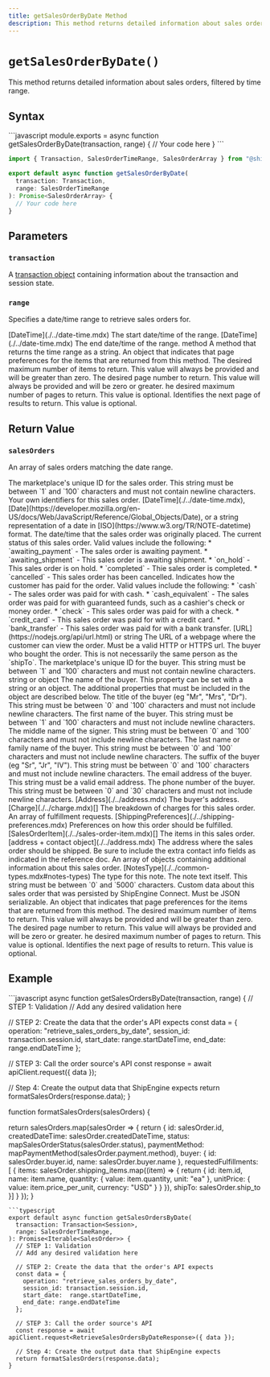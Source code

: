 ```yaml
---
title: getSalesOrderByDate Method
description: This method returns detailed information about sales orders, filtered by time range.
---
```



`getSalesOrderByDate()`
===========================
This method returns detailed information about sales orders, filtered by time range.


Syntax
-----------------------------------------------
<CodeWrapper>
```javascript
module.exports = async function getSalesOrderByDate(transaction, range) {
  // Your code here
}
```

```typescript
import { Transaction, SalesOrderTimeRange, SalesOrderArray } from "@shipengine/connect";

export default async function getSalesOrderByDate(
  transaction: Transaction,
  range: SalesOrderTimeRange
): Promise<SalesOrderArray> {
  // Your code here
}
```
</CodeWrapper>



Parameters
-----------------------------------------------

### `transaction`
A [transaction object](../transaction.mdx) containing information about the transaction and session state.

### `range`
Specifies a date/time range to retrieve sales orders for.

<Reference>

  <Field name="startDateTime" nullable={true}>
    <Type>
      [DateTime](./../date-time.mdx)
    </Type>
    <Description>
      The start date/time of the range.
    </Description>
  </Field>

  <Field name="endDateTime" nullable={true}>
    <Type>
      [DateTime](./../date-time.mdx)
    </Type>
    <Description>
      The end date/time of the range.
    </Description>
  </Field>

  <Field name="toString" nullable={false}>
    <Type>
      method
    </Type>
    <Description>
      A method that returns the time range as a string.
    </Description>
  </Field>

  <Field name="paging" type="object" nullable={true}>
    <Description>
      An object that indicates that page preferences for the items that are returned from this method.
    </Description>
  </Field>

  <Field name="paging.pageSize" type="number" nullable={false}>
    <Description>
      The desired maximum number of items to return. This value will always be provided and will be greater than zero.
    </Description>
  </Field>

  <Field name="paging.pageNumber" type="number" nullable={true}>
    <Description>
      The desired page number to return. This value will always be provided and will be zero or greater.
    </Description>
  </Field>

  <Field name="paging.pageCount" type="number" nullable={false}>
    <Description>
      he desired maximum number of pages to return. This value is optional.
    </Description>
  </Field>

  <Field name="paging.cursor" type="string" nullable={true}>
    <Description>
      Identifies the next page of results to return. This value is optional.
    </Description>
  </Field>

</Reference>



Return Value
-----------------------------------------------
### `salesOrders`
An array of sales orders matching the date range.

<Reference>

  <Field name="id" type="string" required={true}>
    <Description>
      The marketplace's unique ID for the sales order. This string must be between `1` and `100` characters and must not contain newline characters.
    </Description>
  </Field>

  <Field name="identifiers" type="object" required={false}>
    <Description>
      Your own identifiers for this sales order.
    </Description>
  </Field>

  <Field name="createdDateTime" required={true}>
    <Type>
      [DateTime](./../date-time.mdx), <br/>
      [Date](https://developer.mozilla.org/en-US/docs/Web/JavaScript/Reference/Global_Objects/Date), or a string representation of a date in [ISO](https://www.w3.org/TR/NOTE-datetime) format.
    </Type>
    <Description>
      The date/time that the sales order was originally placed.
    </Description>
  </Field>

  <Field name="status" type="string" required={true}>
    <Description>
      The current status of this sales order. Valid values include the following:
      * `awaiting_payment` - The sales order is awaiting payment.
      * `awaiting_shipment` - This sales order is awaiting shipment.
      * `on_hold` - This sales order is on hold.
      * `completed` - Thie sales order is completed.
      * `cancelled` - This sales order has been cancelled.
    </Description>
  </Field>

  <Field name="paymentMethod" type="string" required={false}>
    <Description>
      Indicates how the customer has paid for the order. Valid values include the following:
      * `cash` - The sales order was paid for with cash.
      * `cash_equivalent` - The sales order was paid for with guaranteed funds, such as a cashier's check or money order.
      * `check` - This sales order was paid for with a check.
      * `credit_card` - This sales order was paid for with a credit card.
      * `bank_transfer` - This sales order was paid for with a bank transfer.
    </Description>
  </Field>

  <Field name="orderURL" required={false}>
    <Type>
      [URL](https://nodejs.org/api/url.html) or string
    </Type>
    <Description>
      The URL of a webpage where the customer can view the order.  Must be a valid HTTP or HTTPS url.
    </Description>
  </Field>

  <Field name="buyer" type="object" required={true}>
    <Description>
      The buyer who bought the order. This is not necessarily the same person as the `shipTo`.
    </Description>
  </Field>

  <Field name="buyer.id" type="string" required={true}>
    <Description>
      The marketplace's unique ID for the buyer. This string must be between `1` and `100` characters and must not contain newline characters.
    </Description>
  </Field>

  <Field name="buyer.name" required={true}>
    <Type>
      string or object
    </Type>
    <Description>
      The name of the buyer. This property can be set with a string or an object. The additional properties that must be included in the object are described below.
    </Description>
  </Field>

  <Field name="buyer.name.title" type="string" required={false}>
    <Description>
      The title of the buyer (eg "Mr", "Mrs", "Dr"). This string must be between `0` and `100` characters and must not include newline characters.
    </Description>
  </Field>

  <Field name="buyer.name.given" type="string" required={true}>
    <Description>
      The first name of the buyer. This string must be between `1` and `100` characters and must not include newline characters.
    </Description>
  </Field>

  <Field name="buyer.name.middle" type="string" required={false}>
    <Description>
      The middle name of the signer. This string must be between `0` and `100` characters and must not include newline characters.
    </Description>
  </Field>

  <Field name="buyer.name.family" type="string" required={false}>
    <Description>
      The last name or family name of the buyer. This string must be between `0` and `100` characters and must not include newline characters.
    </Description>
  </Field>

  <Field name="buyer.name.suffix" type="string" required={false}>
    <Description>
      The suffix of the buyer (eg "Sr", "Jr", "IV"). This string must be between `0` and `100` characters and must not include newline characters.
    </Description>
  </Field>

  <Field name="buyer.email" type="string" required={false}>
    <Description>
      The email address of the buyer. This string must be a valid email address.
    </Description>
  </Field>

  <Field name="buyer.phoneNumber" type="string" required={false}>
    <Description>
      The phone number of the buyer. This string must be between `0` and `30` characters and must not include newline characters.
    </Description>
  </Field>

  <Field name="buyer.address" required={false}>
    <Type>
      [Address](./../address.mdx)
    </Type>
    <Description>
      The buyer's address.
    </Description>
  </Field>

  <Field name="charges" required={false}>
    <Type>
      [Charge](./../charge.mdx)[]
    </Type>
    <Description>
      The breakdown of charges for this sales order.
    </Description>
  </Field>

  <Field name="requestedFulfillments" type="object[]" required={true}>
    <Description>
      An array of fulfillment requests.
    </Description>
  </Field>

  <Field name="requestedFulfillments[].shippingPreferences" required={false}>
    <Type>
      [ShippingPreferences](./../shipping-preferences.mdx)
    </Type>
    <Description>
      Preferences on how this order should be fulfilled.
    </Description>
  </Field>

  <Field name="requestedFulfillments[].items" required={true}>
    <Type>
      [SalesOrderItem](./../sales-order-item.mdx)[]
    </Type>
    <Description>
      The items in this sales order.
    </Description>
  </Field>

  <Field name="requestedFulfillments[].shipTo" required={true}>
    <Type>
      [address + contact object](./../address.mdx)
    </Type>
    <Description>
      The address where the sales order should be shipped. Be sure to include the extra contact info fields as indicated in the reference doc.
    </Description>
  </Field>

  <Field name="notes" type="object[]" required={false}>
    <Description>
      An array of objects containing additional information about this sales order.
    </Description>
  </Field>

  <Field name="notes[].type" required={true}>
    <Type>
      [NotesType](./../common-types.mdx#notes-types)
    </Type>
    <Description>
      The type for this note.
    </Description>
  </Field>

  <Field name="notes[].text" type="string" required={true}>
    <Description>
      The note text itself. This string must be between `0` and `5000` characters.
    </Description>
  </Field>

  <Field name="metadata" type="object" required={false}>
    <Description>
      Custom data about this sales order that was persisted by ShipEngine Connect. Must be JSON serializable.
    </Description>
  </Field>

  <Field name="paging" type="object" required={false}>
    <Description>
      An object that indicates that page preferences for the items that are returned from this method.
    </Description>
  </Field>

  <Field name="paging.pageSize" type="number" required={false}>
    <Description>
      The desired maximum number of items to return. This value will always be provided and will be greater than zero.
    </Description>
  </Field>

  <Field name="paging.pageNumber" type="number" required={false}>
    <Description>
      The desired page number to return. This value will always be provided and will be zero or greater.
    </Description>
  </Field>

  <Field name="paging.pageCount" type="number">
    <Description>
      he desired maximum number of pages to return. This value is optional.
    </Description>
  </Field>

  <Field name="paging.cursor" type="string" required={false}>
    <Description>
      Identifies the next page of results to return. This value is optional.
    </Description>
  </Field>

</Reference>



Example
-----------------------------------------------
<CodeWrapper>
```javascript
async function getSalesOrdersByDate(transaction, range) {
  // STEP 1: Validation
  // Add any desired validation here

  // STEP 2: Create the data that the order's API expects
  const data = {
    operation: "retrieve_sales_orders_by_date",
    session_id: transaction.session.id,
    start_date:  range.startDateTime,
    end_date: range.endDateTime
  };

  // STEP 3: Call the order source's API
  const response = await apiClient.request({ data });

  // Step 4: Create the output data that ShipEngine expects
  return formatSalesOrders(response.data);
}

function formatSalesOrders(salesOrders) {

  return salesOrders.map(salesOrder => {
    return {
      id: salesOrder.id,
      createdDateTime: salesOrder.createdDateTime,
      status: mapSalesOrderStatus(salesOrder.status),
      paymentMethod: mapPaymentMethod(salesOrder.payment.method),
      buyer: {
        id: salesOrder.buyer.id,
        name: salesOrder.buyer.name
      },
      requestedFulfillments: [
        {
          items: salesOrder.shipping_items.map((item) => {
            return {
              id: item.id,
              name: item.name,
              quantity: {
                value: item.quantity,
                unit: "ea"
              },
              unitPrice: {
                value: item.price_per_unit,
                currency: "USD"
              }
            }
        }),
        shipTo: salesOrder.ship_to
      }]
    }
  });
}
```
```typescript
export default async function getSalesOrdersByDate(
  transaction: Transaction<Session>,
  range: SalesOrderTimeRange,
): Promise<Iterable<SalesOrder>> {
  // STEP 1: Validation
  // Add any desired validation here

  // STEP 2: Create the data that the order's API expects
  const data = {
    operation: "retrieve_sales_orders_by_date",
    session_id: transaction.session.id,
    start_date:  range.startDateTime,
    end_date: range.endDateTime
  };

  // STEP 3: Call the order source's API
  const response = await apiClient.request<RetrieveSalesOrdersByDateResponse>({ data });

  // Step 4: Create the output data that ShipEngine expects
  return formatSalesOrders(response.data);
}
```
</CodeWrapper>
